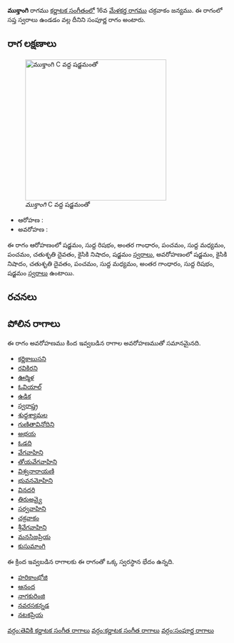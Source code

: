 {{Infobox ragam
	| name          	= ముక్తాంగి
	| synonym	    	= 
	| mela          	= 
	| chakra        	= 
	| janaka        	= 
	| type          	= సంపూర్ణ
	| arohanam      	= {{svaraC|S|R1|G3|P|M1|P|D2|N2|S'}} 
	| avarohanam    	= {{svaraC|S'|N2|D2|P|M1|G3|R1|S}}
	| jeeva         	=
	| chhaya        	=
	| nyasa         	=
	| vishesha      	= 
	| equivalent  		= 
}}
{{కర్ణాటక సంగీత రాగాలు}}
'''ముక్తాంగి''' రాగము [[కర్ణాటక సంగీతం]]లో 16వ [[మేళకర్త రాగము]] చక్రవాకం జన్యము.  ఈ రాగంలో సప్త స్వరాలు ఉండడం వల్ల దీనిని సంపూర్ణ రాగం అంటారు.


==రాగ లక్షణాలు==
[[Image:muktangi_kb2wiki.png|thumb|right|316px|''ముక్తాంగి'' C వద్ద షడ్జమంతో]]

* ఆరోహణ : {{svaraC|S|R1|G3|P|M1|P|D2|N2|S'}} 
* అవరోహణ : {{svaraC|S'|N2|D2|P|M1|G3|R1|S}}

ఈ రాగం ఆరోహణంలో షడ్జమం, సుద్ద  రిషభం, అంతర గాంధారం, పంచమం, సుద్ద మధ్యమం, పంచమం, చతుశృతి దైవతం, కైసికి నిషాదం, షడ్జమం [[స్వరాలు]], అవరోహణంలో షడ్జమం, కైసికి నిషాదం, చతుశృతి దైవతం, పంచమం, సుద్ద మధ్యమం, అంతర గాంధారం, సుద్ద  రిషభం, షడ్జమం [[స్వరాలు]] ఉంటాయి.

==రచనలు==



==పోలిన రాగాలు==
ఈ రాగం అవరోహణము కింద ఇవ్వబడిన రాగాల అవరోహణముతో సమానమైనది.
* [[కర్ణికాబుసని]]
* [[రవికిరని]]
* [[ఊర్మిళ]]
* [[ఓవియాల్]]
* [[ఉడిక]]
* [[స్వరాష్త్ర]]
* [[శుధ్ధశ్యామల]]
* [[గుణితావినోదిని]]
* [[అభయ]]
* [[ఓడది]]
* [[వేగవాహిని]]
* [[తోయవేగవాహిని]]
* [[విశ్వనారాయణి]]
* [[భువనమోహిని]]
* [[వినదరి]]
* [[తిరుఅవ్వై]]
* [[సర్వవాహిని]]
* [[చక్రవాకం]]
* [[శ్రీవేగవాహిని]]
* [[మనసిజప్రియ]]
* [[కుసుమాంగి]]

ఈ క్రింద ఇవ్వబడిన రాగాలకు ఈ రాగంతో ఒక్క స్వరస్థాన భేదం ఉన్నది.
* [[హరికాంభోజి]]
* [[ఆనంద]]
* [[నాగకురింజి]]
* [[నవరసకన్నడ]]
* [[నటకప్రియ]]



[[వర్గం:తెవికి కర్ణాటక సంగీత రాగాలు]]
[[వర్గం:కర్ణాటక సంగీత రాగాలు]]
[[వర్గం:సంపూర్ణ రాగాలు]]
